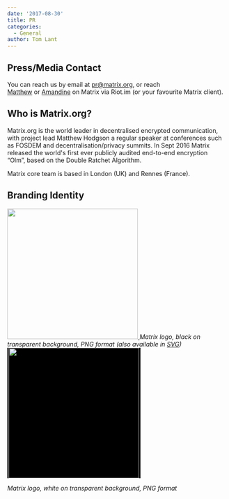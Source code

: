 ```yaml
---
date: '2017-08-30'
title: PR
categories:
  - General
author: Tom Lant
---
```


<h2>Press/Media Contact</h2>
You can reach us by email at <a href="mailto:pr@matrix.org">pr@matrix.org</a>, or reach <a href="https://riot.im/develop/#/user/@matthew:matrix.org?action=chat">Matthew</a> or <a href="https://riot.im/develop/#/user/@amandine:matrix.org?action=chat">Amandine</a> on Matrix via Riot.im (or your favourite Matrix client).
<h2>Who is Matrix.org?</h2>
Matrix.org is the world leader in decentralised encrypted communication, with project lead Matthew Hodgson a regular speaker at conferences such as FOSDEM and decentralisation/privacy summits. In Sept 2016 Matrix released the world's first ever publicly audited end-to-end encryption “Olm”, based on the Double Ratchet Algorithm.

<span style="font-weight: 400;">Matrix core team is based in London (UK) and Rennes (France).</span>

<h2>Branding Identity</h2>
<a href="https://github.com/vector-im/logos/raw/master/matrix/matrix-logo.png"><img class="alignnone size-medium" src="https://github.com/vector-im/logos/raw/master/matrix/matrix-logo.png" width="300" />
</a><em>Matrix logo, black on transparent background, PNG format (also available in <a href="https://github.com/vector-im/logos/raw/master/matrix/matrix-logo.svg">SVG</a>)</em>

<span style="padding-left: 3px; padding-right: 3px; background: black; display: inline-block;">
<a href="https://github.com/vector-im/logos/raw/master/matrix/matrix-logo-white.png"><img class="alignnone size-medium" src="https://github.com/vector-im/logos/raw/master/matrix/matrix-logo-white.png" width="300" />
</a></span>

<em>Matrix logo, white on transparent background, PNG format</em>
<h4></h4>